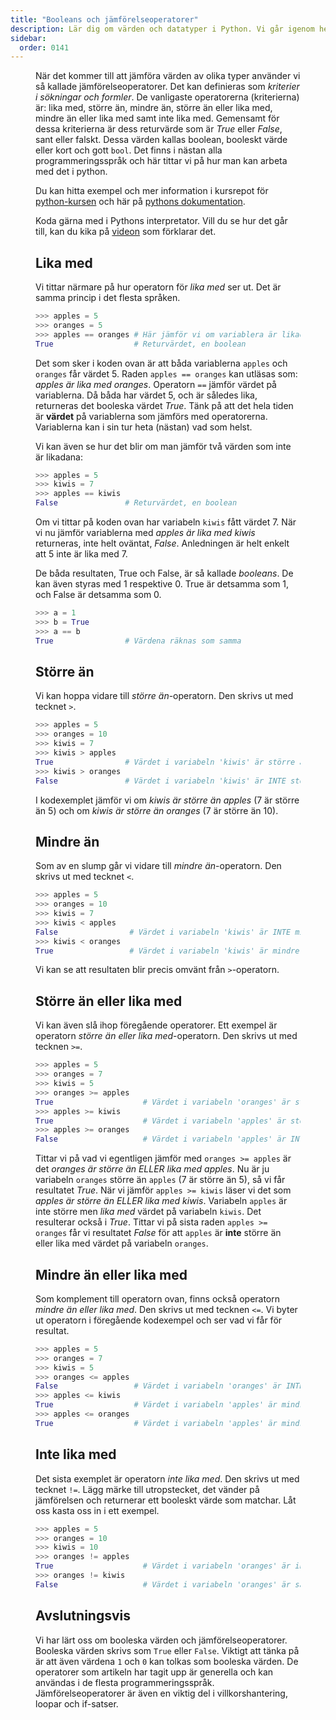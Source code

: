 ```yaml
---
title: "Booleans och jämförelseoperatorer"
description: Lär dig om värden och datatyper i Python. Vi går igenom heltal, decimaltal, strängar och booleska värden. Vi skriver ett program som tar emot inmatning från användaren.
sidebar:
  order: 0141
---
```





<Figure
    src={compareImage}
    caption="En jämförelse och olika frukter på en våg"
    class="right"
/>

När det kommer till att jämföra värden av olika typer använder vi så kallade jämförelseoperatorer. Det kan definieras som *kriterier i sökningar och formler*. De vanligaste operatorerna (kriterierna) är: lika med, större än, mindre än, större än eller lika med, mindre än eller lika med samt inte lika med. Gemensamt för dessa kriterierna är dess returvärde som är *True* eller *False*, sant eller falskt. Dessa värden kallas boolean, booleskt värde eller kort och gott `bool`. Det finns i nästan alla programmeringsspråk och här tittar vi på hur man kan arbeta med det i python.



Du kan hitta exempel och mer information i kursrepot för [python-kursen](https://github.com/dbwebb-se/python/blob/master/tutorial/bool-expr.md) och här på [pythons dokumentation](https://docs.python.org/3/reference/lexical_analysis.html#operators).

Koda gärna med i Pythons interpretator. Vill du se hur det går till, kan du kika på [videon](https://www.youtube.com/watch?v=UttaDaPfnI0) som förklarar det.



## Lika med

Vi tittar närmare på hur operatorn för *lika med* ser ut. Det är samma princip i det flesta språken.

```python
>>> apples = 5
>>> oranges = 5
>>> apples == oranges # Här jämför vi om variablera är likadana, i.e har samma värde
True                  # Returvärdet, en boolean
```



Det som sker i koden ovan är att båda variablerna `apples` och `oranges` får värdet 5. Raden `apples == oranges` kan utläsas som: *apples är lika med oranges*. Operatorn `==` jämför värdet på variablerna. Då båda har värdet 5, och är således lika, returneras det booleska värdet *True*. Tänk på att det hela tiden är **värdet** på variablerna som jämförs med operatorerna. Variablerna kan i sin tur heta (nästan) vad som helst.

Vi kan även se hur det blir om man jämför två värden som inte är likadana:

```python
>>> apples = 5
>>> kiwis = 7
>>> apples == kiwis
False               # Returvärdet, en boolean
```



Om vi tittar på koden ovan har variabeln `kiwis` fått värdet 7. När vi nu jämför variablerna med *apples är lika med kiwis* returneras, inte helt oväntat, *False*. Anledningen är helt enkelt att 5 inte är lika med 7.

De båda resultaten, True och False, är så kallade *booleans*. De kan även styras med 1 respektive 0. True är detsamma som 1, och False är detsamma som 0.

```python
>>> a = 1
>>> b = True
>>> a == b
True                # Värdena räknas som samma
```



## Större än
Vi kan hoppa vidare till *större än*-operatorn. Den skrivs ut med tecknet `>`.

```python
>>> apples = 5
>>> oranges = 10
>>> kiwis = 7
>>> kiwis > apples
True                # Värdet i variabeln 'kiwis' är större än värdet i variabeln 'apples'
>>> kiwis > oranges
False               # Värdet i variabeln 'kiwis' är INTE större än värdet i variabeln 'oranges'
```

I kodexemplet jämför vi om *kiwis är större än apples* (7 är större än 5) och om *kiwis är större än oranges* (7 är större än 10).



## Mindre än

Som av en slump går vi vidare till *mindre än*-operatorn. Den skrivs ut med tecknet `<`.

```python
>>> apples = 5
>>> oranges = 10
>>> kiwis = 7
>>> kiwis < apples
False                # Värdet i variabeln 'kiwis' är INTE mindre än värdet i variabeln 'apples'
>>> kiwis < oranges
True                 # Värdet i variabeln 'kiwis' är mindre än värdet i variabeln 'oranges'
```

Vi kan se att resultaten blir precis omvänt från `>`-operatorn.



## Större än eller lika med

Vi kan även slå ihop föregående operatorer. Ett exempel är operatorn *större än eller lika med*-operatorn. Den skrivs ut med tecknen `>=`.

```python
>>> apples = 5
>>> oranges = 7
>>> kiwis = 5
>>> oranges >= apples
True                    # Värdet i variabeln 'oranges' är större än eller lika med värdet i variabeln 'apples'
>>> apples >= kiwis
True                    # Värdet i variabeln 'apples' är större än eller lika med värdet i variabeln 'kiwis'
>>> apples >= oranges
False                   # Värdet i variabeln 'apples' är INTE större än eller lika med värdet i variabeln 'oranges'
```

Tittar vi på vad vi egentligen jämför med `oranges >= apples` är det *oranges är större än ELLER lika med apples*. Nu är ju variabeln `oranges` större än `apples` (7 är större än 5), så vi får resultatet *True*. När vi jämför `apples >= kiwis` läser vi det som *apples är större än ELLER lika med kiwis*. Variabeln `apples` är inte större men *lika med* värdet på variabeln `kiwis`. Det resulterar också i *True*. Tittar vi på sista raden `apples >= oranges` får vi resultatet *False* för att `apples` är **inte** större än eller lika med värdet på variabeln `oranges`.



## Mindre än eller lika med

Som komplement till operatorn ovan, finns också operatorn *mindre än eller lika med*. Den skrivs ut med tecknen `<=`. Vi byter ut operatorn i föregående kodexempel och ser vad vi får för resultat.

```python
>>> apples = 5
>>> oranges = 7
>>> kiwis = 5
>>> oranges <= apples
False                 # Värdet i variabeln 'oranges' är INTE mindre än eller lika med värdet i variabeln 'apples'
>>> apples <= kiwis
True                  # Värdet i variabeln 'apples' är mindre än eller lika med värdet i variabeln 'kiwis'
>>> apples <= oranges
True                  # Värdet i variabeln 'apples' är mindre än eller lika med värdet i variabeln 'oranges'
```



## Inte lika med

Det sista exemplet är operatorn *inte lika med*. Den skrivs ut med tecknet `!=`. Lägg märke till utropstecket, det vänder på jämförelsen och returnerar ett booleskt värde som matchar. Låt oss kasta oss in i ett exempel.

```python
>>> apples = 5
>>> oranges = 10
>>> kiwis = 10
>>> oranges != apples
True                    # Värdet i variabeln 'oranges' är inte samma som värdet i variabeln 'apples'
>>> oranges != kiwis
False                   # Värdet i variabeln 'oranges' är samma som värdet i variabeln 'kiwis'
```



## Avslutningsvis

<YouTube
    id="alJu3Co5hWQ" 
    title="Andreas visar hur jämförelseoperatorerna exekveras."
/>


Vi har lärt oss om booleska värden och jämförelseoperatorer. Booleska värden skrivs som `True` eller `False`. Viktigt att tänka på är att även värdena `1` och `0` kan tolkas som booleska värden. De operatorer som artikeln har tagit upp är generella och kan användas i de flesta programmeringsspråk. Jämförelseoperatorer är även en viktig del i villkorshantering, loopar och if-satser.
